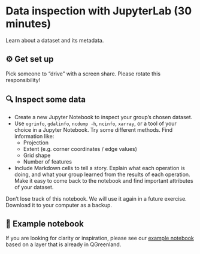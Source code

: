 # Data inspection with JupyterLab (30 minutes)

Learn about a dataset and its metadata.


## ⚙️ Get set up

Pick someone to "drive" with a screen share. Please rotate this responsibility!


## 🔍 Inspect some data

* Create a new Jupyter Notebook to inspect your group's chosen dataset.
* Use `ogrinfo`, `gdalinfo`, `ncdump -h`, `ncinfo`, `xarray`, or a tool of your
  choice in a Jupyter Notebook. Try some different methods. Find information
  like:
    * Projection
    * Extent (e.g. corner coordinates / edge values)
    * Grid shape
    * Number of features
* Include Markdown cells to tell a story. Explain what each operation is doing,
  and what your group learned from the results of each operation. Make it easy
  to come back to the notebook and find important attributes of your dataset.

::: {.callout-warning}
Don't lose track of this notebook. We will use it again in a future exercise.
Download it to your computer as a backup.
:::


## 📝 Example notebook

If you are looking for clarity or inspiration, please see our [example
notebook](./data-inspection-with-jupyterlab.ipynb) based on
a layer that is already in QGreenland.

